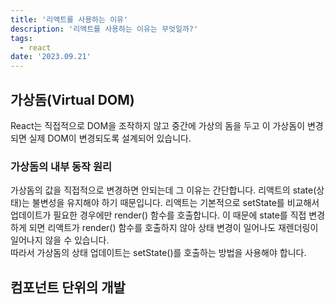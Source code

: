 ```yaml
---
title: '리액트를 사용하는 이유'
description: '리액트를 사용하는 이유는 무엇일까?'
tags:
  - react
date: '2023.09.21'
---
```


## 가상돔(Virtual DOM)
React는 직접적으로 DOM을 조작하지 않고 중간에 가상의 돔을 두고 이 가상돔이 변경되면 실제 DOM이 변경되도록 설계되어 있습니다. <br/>

### 가상돔의 내부 동작 원리
가상돔의 값을 직접적으로 변경하면 안되는데 그 이유는 간단합니다.
리액트의 state(상태)는 불변성을 유지해야 하기 때문입니다.
리액트는 기본적으로 setState를 비교해서 업데이트가 필요한 경우에만 render() 함수를 호출합니다.
이 때문에 state를 직접 변경하게 되면 리액트가 render() 함수를 호출하지 않아 상태 변경이 일어나도 재렌더링이 일어나지 않을 수 있습니다. <br/>
따라서 가상돔의 상태 업데이트는 setState()를 호출하는 방법을 사용해야 합니다.

## 컴포넌트 단위의 개발
